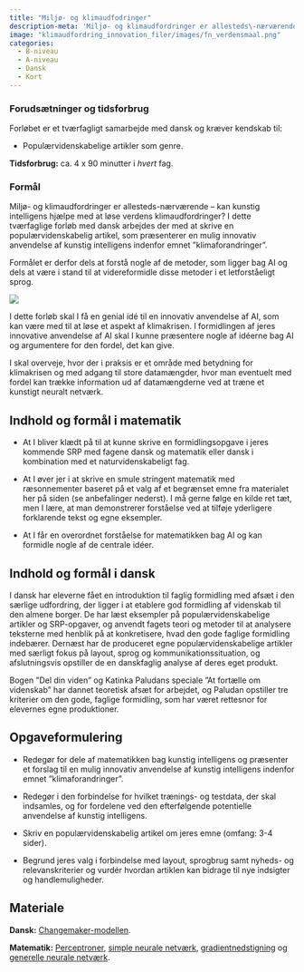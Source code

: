 ```yaml
---
title: "Miljø- og klimaudfodringer"
description-meta: 'Miljø- og klimaudfordringer er allesteds\-nærværende -- kan kunstig intelligens hjælpe med at løse verdens klimaudfordringer? I dette tværfaglige forløb med dansk arbejdes der med at skrive en populærvidenskabelig artikel, som præsenterer en mulig innovativ anvendelse af kunstig intelligens indenfor emnet ”klimaforandringer”.'
image: "klimaudfordring_innovation_filer/images/fn_verdensmaal.png"
categories:
  - B-niveau
  - A-niveau
  - Dansk
  - Kort
---
```


::: {.callout-caution collapse="true" appearance="minimal"}
### Forudsætninger og tidsforbrug
Forløbet er et tværfagligt samarbejde med dansk og kræver kendskab til:

+ Populærvidenskabelige artikler som genre.

**Tidsforbrug:** ca. 4 x 90 minutter i *hvert* fag.

:::

::: {.purpose}

### Formål

Miljø- og klimaudfordringer er allesteds\-nærværende -- kan kunstig intelligens hjælpe med at løse verdens klimaudfordringer? I dette tværfaglige forløb med dansk arbejdes der med at skrive en populærvidenskabelig artikel, som præsenterer en mulig innovativ anvendelse af kunstig intelligens indenfor emnet ”klimaforandringer”.

Formålet er derfor dels at forstå nogle af de metoder, som ligger bag AI og dels at være i stand til at videreformidle disse metoder i et letforståeligt sprog.

:::

![](klimaudfordring_innovation_filer/images/fn_verdensmaal.png)

I dette forløb skal I få en genial idé til en innovativ anvendelse af AI, som kan være med til at løse et aspekt af klimakrisen. I formidlingen af jeres innovative anvendelse af AI skal I kunne præsentere nogle af idéerne bag AI og argumentere for den fordel, det kan give. 

I skal overveje, hvor der i praksis er et område med betydning for klimakrisen og med adgang til store datamængder, hvor man eventuelt med fordel kan trække information ud af datamængderne ved at træne et kunstigt neuralt netværk.


## Indhold og formål i matematik

- At I bliver klædt på til at kunne skrive en formidlingsopgave i jeres kommende SRP med fagene dansk og matematik eller dansk i kombination med et naturvidenskabeligt fag.

- At I øver jer i at skrive en smule stringent matematik med ræsonnementer baseret på et valg af et begrænset emne fra materialet her på siden (se anbefalinger nederst). I må gerne følge en kilde ret tæt, men I lære, at man demonstrerer forståelse ved at tilføje yderligere forklarende tekst og egne eksempler.

 - At I får en overordnet forståelse for matematikken bag AI og kan formidle nogle af 
de centrale idéer. 


## Indhold og formål i dansk

I dansk har eleverne fået en introduktion til faglig formidling med afsæt i den særlige udfordring, der ligger i at etablere god formidling af videnskab til den almene borger. De har læst eksempler på populærvidenskabelige artikler og SRP-opgaver, og anvendt fagets teori og metoder til at analysere teksterne med henblik på at konkretisere, hvad den gode faglige formidling indebærer. Dernæst har de produceret egne populærvidenskabelige artikler med særligt fokus på layout, sprog og kommunikationssituation, og afslutningsvis opstiller de en danskfaglig analyse af deres eget produkt.
 
Bogen ”Del din viden” og Katinka Paludans speciale ”At fortælle om videnskab” har dannet teoretisk afsæt for arbejdet, og Paludan opstiller tre kriterier om den gode, faglige formidling, som har været rettesnor for elevernes egne produktioner. 


## Opgaveformulering

+ Redegør for dele af matematikken bag kunstig intelligens og præsenter et forslag til en mulig innovativ anvendelse af kunstig intelligens indenfor emnet ”klimaforandringer”. 

+ Redegør i den forbindelse for hvilket trænings- og testdata, der skal indsamles, og for fordelene ved den efterfølgende potentielle anvendelse af kunstig intelligens. 

+ Skriv en populærvidenskabelig artikel om jeres emne (omfang: 3-4 sider).

+ Begrund jeres valg i forbindelse med layout, sprogbrug samt nyheds- og relevanskriterier og vurdér hvordan artiklen kan bidrage til nye indsigter og handlemuligheder. 


## Materiale

**Dansk:** [Changemaker-modellen](https://www.outdoortopia.org/the-changemaker-model).

**Matematik:** [Perceptroner](../materialer/perceptron/perceptron.qmd), [simple neurale netværk](../materialer/simple_neurale_net/simple_neurale_net.qmd), [gradientnedstigning](../materialer/retningsafledede/retningsafledede.qmd) og [generelle neurale netværk](../materialer/neurale_net/neurale_net.qmd).



